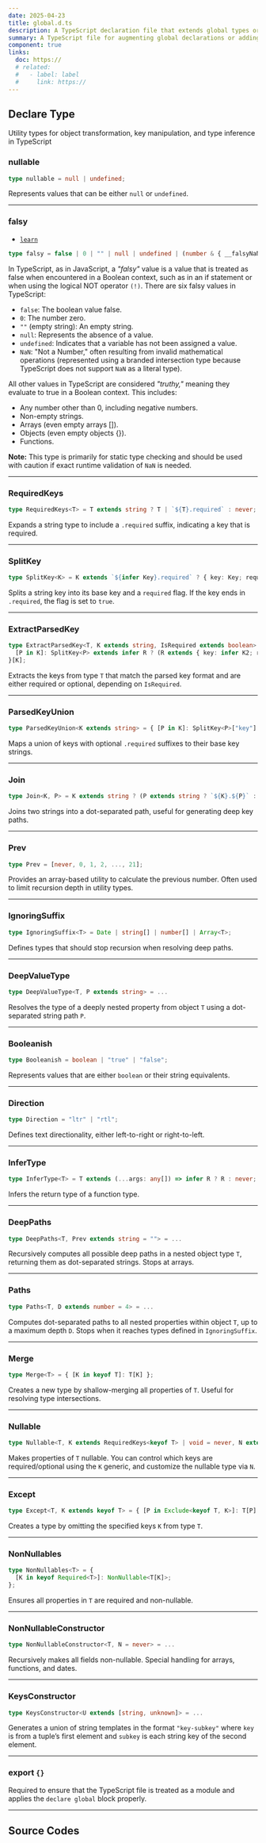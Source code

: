 ```yaml
---
date: 2025-04-23
title: global.d.ts
description: A TypeScript declaration file that extends global types or modules. Often used for custom types or extending third-party library types.
summary: A TypeScript file for augmenting global declarations or adding custom global types.
component: true
links:
  doc: https://
  # related:
  #   - label: label
  #     link: https://
---
```


## Declare Type

Utility types for object transformation, key manipulation, and type inference in TypeScript

### nullable

```ts
type nullable = null | undefined;
```

Represents values that can be either `null` or `undefined`.

---

### falsy

- [`learn`](https://www.learn-ts.org/en/Truthy_and_Falsy)

```ts
type falsy = false | 0 | "" | null | undefined | (number & { __falsyNaN__: void });
```

In TypeScript, as in JavaScript, a _"falsy"_ value is a value that is treated as false when encountered in a Boolean context, such as in an if statement or when using the logical NOT operator `(!)`. There are six falsy values in TypeScript:

- `false`: The boolean value false.
- `0`: The number zero.
- `""` (empty string): An empty string.
- `null`: Represents the absence of a value.
- `undefined`: Indicates that a variable has not been assigned a value.
- `NaN`: "Not a Number," often resulting from invalid mathematical operations (represented using a branded intersection type because TypeScript does not support `NaN` as a literal type).

All other values in TypeScript are considered _"truthy,"_ meaning they evaluate to true in a Boolean context. This includes:

- Any number other than 0, including negative numbers.
- Non-empty strings.
- Arrays (even empty arrays []).
- Objects (even empty objects {}).
- Functions.

**Note:** This type is primarily for static type checking and should be used with caution if exact runtime validation of `NaN` is needed.

---

### RequiredKeys

```ts
type RequiredKeys<T> = T extends string ? T | `${T}.required` : never;
```

Expands a string type to include a `.required` suffix, indicating a key that is required.

---

### SplitKey

```ts
type SplitKey<K> = K extends `${infer Key}.required` ? { key: Key; required: true } : { key: K; required: false };
```

Splits a string key into its base key and a `required` flag. If the key ends in `.required`, the flag is set to `true`.

---

### ExtractParsedKey

```ts
type ExtractParsedKey<T, K extends string, IsRequired extends boolean> = {
  [P in K]: SplitKey<P> extends infer R ? (R extends { key: infer K2; required: infer R2 } ? (K2 extends keyof T ? (R2 extends IsRequired ? K2 : never) : never) : never) : never;
}[K];
```

Extracts the keys from type `T` that match the parsed key format and are either required or optional, depending on `IsRequired`.

---

### ParsedKeyUnion

```ts
type ParsedKeyUnion<K extends string> = { [P in K]: SplitKey<P>["key"] }[K];
```

Maps a union of keys with optional `.required` suffixes to their base key strings.

---

### Join

```ts
type Join<K, P> = K extends string ? (P extends string ? `${K}.${P}` : never) : never;
```

Joins two strings into a dot-separated path, useful for generating deep key paths.

---

### Prev

```ts
type Prev = [never, 0, 1, 2, ..., 21];
```

Provides an array-based utility to calculate the previous number. Often used to limit recursion depth in utility types.

---

### IgnoringSuffix

```ts
type IgnoringSuffix<T> = Date | string[] | number[] | Array<T>;
```

Defines types that should stop recursion when resolving deep paths.

---

### DeepValueType

```ts
type DeepValueType<T, P extends string> = ...
```

Resolves the type of a deeply nested property from object `T` using a dot-separated string path `P`.

---

### Booleanish

```ts
type Booleanish = boolean | "true" | "false";
```

Represents values that are either `boolean` or their string equivalents.

---

### Direction

```ts
type Direction = "ltr" | "rtl";
```

Defines text directionality, either left-to-right or right-to-left.

---

### InferType

```ts
type InferType<T> = T extends (...args: any[]) => infer R ? R : never;
```

Infers the return type of a function type.

---

### DeepPaths

```ts
type DeepPaths<T, Prev extends string = ""> = ...
```

Recursively computes all possible deep paths in a nested object type `T`, returning them as dot-separated strings. Stops at arrays.

---

### Paths

```ts
type Paths<T, D extends number = 4> = ...
```

Computes dot-separated paths to all nested properties within object `T`, up to a maximum depth `D`. Stops when it reaches types defined in `IgnoringSuffix`.

---

### Merge

```ts
type Merge<T> = { [K in keyof T]: T[K] };
```

Creates a new type by shallow-merging all properties of `T`. Useful for resolving type intersections.

---

### Nullable

```ts
type Nullable<T, K extends RequiredKeys<keyof T> | void = never, N extends nullable = null> = ...
```

Makes properties of `T` nullable. You can control which keys are required/optional using the `K` generic, and customize the nullable type via `N`.

---

### Except

```ts
type Except<T, K extends keyof T> = { [P in Exclude<keyof T, K>]: T[P] };
```

Creates a type by omitting the specified keys `K` from type `T`.

---

### NonNullables

```ts
type NonNullables<T> = {
  [K in keyof Required<T>]: NonNullable<T[K]>;
};
```

Ensures all properties in `T` are required and non-nullable.

---

### NonNullableConstructor

```ts
type NonNullableConstructor<T, N = never> = ...
```

Recursively makes all fields non-nullable. Special handling for arrays, functions, and dates.

---

### KeysConstructor

```ts
type KeysConstructor<U extends [string, unknown]> = ...
```

Generates a union of string templates in the format `"key-subkey"` where `key` is from a tuple’s first element and `subkey` is each string key of the second element.

---

### export `{}`

Required to ensure that the TypeScript file is treated as a module and applies the `declare global` block properly.

---

## Source Codes

<SourceCodes name="global.d" />
